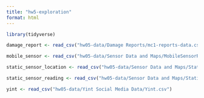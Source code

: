 ```yaml
---
title: "hw5-exploration"
format: html
---
```


```r
library(tidyverse)

damage_report <- read_csv("hw05-data/Damage Reports/mc1-reports-data.csv")

mobile_sensor <- read_csv("hw05-data/Sensor Data and Maps/MobileSensorReadings.csv")

static_sensor_location <- read_csv("hw05-data/Sensor Data and Maps/StaticSensorLocations.csv")

static_sensor_reading <- read_csv("hw05-data/Sensor Data and Maps/StaticSensorReadings.csv")

yint <- read_csv("hw05-data/Yint Social Media Data/Yint.csv")
```

